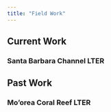 ```yaml
---
title: "Field Work"
---
```


## Current Work

### Santa Barbara Channel LTER

## Past Work

### Mo'orea Coral Reef LTER